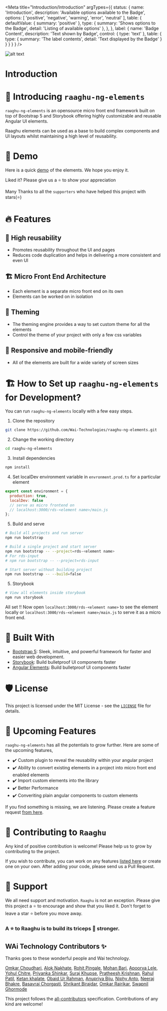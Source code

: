 
<Meta
  title="Introduction/Introduction"
  argTypes={{
    status: {
      name: 'Introduction',
      description: 'Available options available to the Badge',
      options: [
        'positive',
        'negative',
        'warning',
        'error',
        'neutral'
      ],
      table: {
        defaultValue: {
          summary: 'positive'
        },
        type: {
          summary: 'Shows options to the Badge',
          detail: 'Listing of available options'
        },
      },
    },
    label: {
      name: 'Badge Content',
      description: 'Text shown by Badge',
      control: {
        type: 'text'
      },
      table: {
        type: {
          summary: 'The label contents',
          detail: 'Text displayed by the Badge'
        }
      }
    }
  }
}
  />

  <style>{`

  .imageBorder {   
    width: 30%;
    float: right;
  }
  .align{
  text-align: center;
  }
  
`}</style>


<!-- ALL-CONTRIBUTORS-BADGE:START - Do not remove or modify this section -->
<!-- ALL-CONTRIBUTORS-BADGE:END -->

<p align="center" className="imageBorder" >

![alt text][logo]

[logo]: https://github.com/Wai-Technologies/raaghu-ng-elements/raw/main/raaghu_icon.png "Raaghu Ng Elements"

</p>

# Introduction

# 👋 Introducing `raaghu-ng-elements` 

`raaghu-ng-elements` is an opensource micro front end framework built on top of Bootstrap 5 and Storybook offering highly customizable and reusable Angular UI elements.

Raaghu elements can be used as a base to build complex components and UI layouts whilst maintaining a high level of reusability.




# 🚀 Demo
Here is a quick [demo](https://www.raaghu.io) of the elements. We hope you enjoy it.

Liked it? Please give us a ⭐️ to show your appreciation

Many Thanks to all the `supporters` who have helped this project with stars(⭐)


# 🔥 Features

## 🔢 High reusability
 - Promotes reusability throughout the UI and pages
 - Reduces code duplication and helps in delivering a more consistent and even UI


## 🏗️ Micro Front End Architecture
- Each element is a separate micro front end on its own
- Elements can be worked on in isolation

## 📢 Theming
- The theming engine provides a way to set custom theme for all the elements
- Control the theme of your project with only a few css variables

## 📱 Responsive and mobile-friendly
- All of the elements are built for a wide variety of screen sizes




# 🏗️ How to Set up `raaghu-ng-elements` for Development?
You can run `raaghu-ng-elements` locally with a few easy steps.

1. Clone the repository

```bash
git clone https://github.com/Wai-Technologies/raaghu-ng-elements.git
```

2. Change the working directory

```bash
cd raaghu-ng-elements
```

3. Install dependencies

```bash
npm install
```

4. Set localDev environment variable in `envronment.prod.ts` for a particular element
```javascript 
export const environment = {
  production: true,
  localDev: false 
  // serve as micro frontend on 
  // localhost:3000/rds-<element name>/main.js
};
```

5. Build and serve

```bash
# Build all projects and run server
npm run bootstrap 

# Build a single project and start server
npm run bootstrap -- --project=rds-<element name>
# For rds-input
# npm run bootstrap -- --project=rds-input

# Start server without building project
npm run bootstrap -- --build=false
```

5. Storybook

```bash
# View all elements inside storybook
npm run storybook 
```

All set !! Now open `localhost:3000/rds-<element name>` to see the element locally or `localhost:3000/rds-<element name>/main.js` to serve it as a micro front end.



# 🍔 Built With
- [Bootstrap 5](https://bootstrap.com/): Sleek, intuitive, and powerful framework for faster and easier web development.
- [Storybook](https://storybook.js.org/): Build bulletproof UI components faster
- [Angular Elements](https://angular.io/guide/elements): Build bulletproof UI components faster



# 🛡️ License
This project is licensed under the MIT License - see the [`LICENSE`](LICENSE) file for details.




# 🦄 Upcoming Features
`raaghu-ng-elements` has all the potentials to grow further. Here are some of the upcoming features,

- ✔️ Custom plugin to reveal the reusability within your angular project
- ✔️ Ability to convert existing elements in a project into micro front end enabled elements
- ✔️ Import custom elements into the library
- ✔️ Better Performance
- ✔️ Converiting plain angular components to custom elements

If you find something is missing, we are listening. Please create a feature request [from here](https://github.com/Wai-Technologies/raaghu-ng-elements/issues/new).



# 🤝 Contributing to `Raaghu`
Any kind of positive contribution is welcome! Please help us to grow by contributing to the project.

If you wish to contribute, you can work on any features [listed here](https://github.com/Wai-Technologies/raaghu-ng-elements#-upcoming-features) or create one on your own. After adding your code, please send us a Pull Request.  




# 🙏 Support

We all need support and motivation. `Raaghu` is not an exception. Please give this project a ⭐️ to encourage and show that you liked it. Don't forget to leave a star ⭐️ before you move away.

<h3 className="align">
A ⭐️ to <b>Raaghu</b> is to build its triceps 💪 stronger.
</h3>



## WAi Technology Contributors ✨

Thanks goes to these wonderful people and Wai technology.

<!-- ALL-CONTRIBUTORS-LIST:START - Do not remove or modify this section -->
<!-- prettier-ignore-start -->
<!-- markdownlint-disable -->

[Omkar Choudhari](https://github.com/omkarchoudhari), [Alok Nakhate](https://github.com/alok-nakhate), [Rohit Pingale](https://github.com/pingroh), [Mohan Bari](https://github.com/mohanbari), [Apoorva Lele](https://github.com/apoorvalele), [Yohul Chitre](https://github.com/yohulchitre),
[Priyanka Shinkar](https://github.com/Priyanka-Shinkar), [Suraj Khupse](https://github.com/suraj-khupse), [Pratheesh Krishnan](https://github.com/pratheesh-rishnan), [Rahul Patil](https://github.com/rahulp34),
[Ketan khalate](https://github.com/Ketan-Khalate), [Obaid Ur Rahman](https://github.com/obaid-ur-rahman), [Anupriya Biju](https://github.com/Anupriya-Biju), [Niphy Anto](https://github.com/Niphy-Anto),
[Neeraj Bhakre](https://github.com/neeraj-bhakre), [Basavraj Chorgasti](https://github.com/basavraj-chorgasti), [Shrikant Birajdar](https://github.com/shrikant-birajdar), [Omkar Rairikar](https://github.com/omkarrairikar),
[Swapnil Ghormode](https://github.com/DevSwapnil22)

<!-- markdownlint-restore -->
<!-- prettier-ignore-end -->

<!-- ALL-CONTRIBUTORS-LIST:END -->

This project follows the [all-contributors](https://github.com/all-contributors/all-contributors) specification. Contributions of any kind are welcome!

